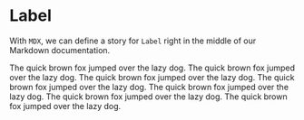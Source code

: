 <!-- Label.stories.mdx -->



<Meta title="Text" component={Text} />

# Label

With `MDX`, we can define a story for `Label` right in the middle of our Markdown documentation.

<Canvas>
  <Story name="Main">
    <div>
      <Text size="9">The quick brown fox jumped over the lazy dog.</Text>
      <Text size="9" as="h1">
        The quick brown fox jumped over the lazy dog.
      </Text>
      <Text size="1" as="h1">
        The quick brown fox jumped over the lazy dog.
      </Text>
      <Text size="3" as="h1">
        The quick brown fox jumped over the lazy dog.
      </Text>
      <Text size="4" as="i">
        The quick brown fox jumped over the lazy dog.
      </Text>
      <Text size="5" as="h2">
        The quick brown fox jumped over the lazy dog.
      </Text>
      <Text size="6">The quick brown fox jumped over the lazy dog.</Text>
    </div>
  </Story>
</Canvas>
